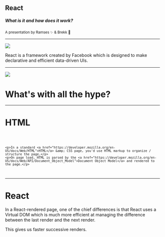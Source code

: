 
## React
##### What is it and how does it work?

<small>
A presentation by Ramses ✨ & Brekk 🍛
</small>

---
<Split>

![](https://upload.wikimedia.org/wikipedia/commons/thumb/a/a7/React-icon.svg/512px-React-icon.svg.png)

<PP>
React is a framework created by Facebook which is designed to make declarative and efficient data-driven UIs.
</PP>


</Split>

---

<SplitRight>

<img src={Flava} />

# What's with all the hype?

</SplitRight>

---
# HTML
<Code>

```
<p>In a standard <a href="https://developer.mozilla.org/en-US/docs/Web/HTML">HTML</a> &amp; CSS page, you'd use HTML markup to organize / structure the page.</p>
<p>On page load, HTML is parsed by the <a href="https://developer.mozilla.org/en-US/docs/Web/API/Document_Object_Model">Document Object Model</a> and rendered to the page.</p>
```

</Code>

---
# React

In a React-rendered page, one of the chief differences is that React uses a Virtual DOM which is much more efficient at managing the difference between the last render and the next render.

This gives us faster successive renders.



